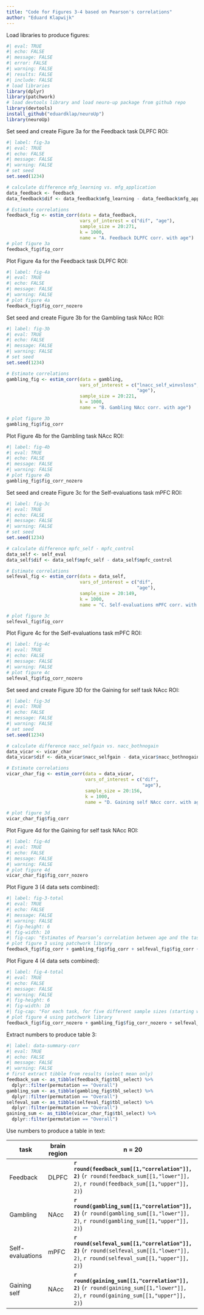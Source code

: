```yaml
---
title: "Code for Figures 3-4 based on Pearson's correlations"
author: "Eduard Klapwijk"
---
```

Load libraries to produce figures:
```r
#| eval: TRUE
#| echo: FALSE
#| message: FALSE
#| error: FALSE
#| warning: FALSE
#| results: FALSE
#| include: FALSE
# load libraries
library(dplyr)
library(patchwork)
# load devtools library and load neuro-up package from github repo
library(devtools)
install_github("eduardklap/neuroUp")
library(neuroUp)
```

Set seed and create Figure 3a for the Feedback task DLPFC ROI:
```r
#| label: fig-3a
#| eval: TRUE
#| echo: FALSE
#| message: FALSE
#| warning: FALSE
# set seed
set.seed(1234)

# calculate difference mfg_learning vs. mfg_application
data_feedback <- feedback
data_feedback$dif <- data_feedback$mfg_learning - data_feedback$mfg_application

# Estimate correlations
feedback_fig <- estim_corr(data = data_feedback,
                           vars_of_interest = c("dif", "age"),
                           sample_size = 20:271, 
                           k = 1000, 
                           name = "A. Feedback DLPFC corr. with age")
# plot figure 3a
feedback_fig$fig_corr
```

Plot Figure 4a for the Feedback task DLPFC ROI:
```r
#| label: fig-4a
#| eval: TRUE
#| echo: FALSE
#| message: FALSE
#| warning: FALSE
# plot figure 4a
feedback_fig$fig_corr_nozero
```

Set seed and create Figure 3b for the Gambling task NAcc ROI:
```r
#| label: fig-3b
#| eval: TRUE
#| echo: FALSE
#| message: FALSE
#| warning: FALSE
# set seed
set.seed(1234)

# Estimate correlations
gambling_fig <- estim_corr(data = gambling, 
                           vars_of_interest = c("lnacc_self_winvsloss", 
                                                "age"), 
                           sample_size = 20:221, 
                           k = 1000, 
                           name = "B. Gambling NAcc corr. with age")

# plot figure 3b
gambling_fig$fig_corr
```

Plot Figure 4b for the Gambling task NAcc ROI:
```r
#| label: fig-4b
#| eval: TRUE
#| echo: FALSE
#| message: FALSE
#| warning: FALSE
# plot figure 4b
gambling_fig$fig_corr_nozero
```

Set seed and create Figure 3c for the Self-evaluations task mPFC ROI:
```r
#| label: fig-3c
#| eval: TRUE
#| echo: FALSE
#| message: FALSE
#| warning: FALSE
# set seed
set.seed(1234)

# calculate difference mpfc_self - mpfc_control
data_self <- self_eval
data_self$dif <- data_self$mpfc_self - data_self$mpfc_control

# Estimate correlations
selfeval_fig <- estim_corr(data = data_self,
                           vars_of_interest = c("dif",
                                                "age"),
                           sample_size = 20:149, 
                           k = 1000, 
                           name = "C. Self-evaluations mPFC corr. with age")

# plot figure 3c
selfeval_fig$fig_corr
```

Plot Figure 4c for the Self-evaluations task mPFC ROI:
```r
#| label: fig-4c
#| eval: TRUE
#| echo: FALSE
#| message: FALSE
#| warning: FALSE
# plot figure 4c
selfeval_fig$fig_corr_nozero
```

Set seed and create Figure 3D for the Gaining for self task NAcc ROI:
```r
#| label: fig-3d
#| eval: TRUE
#| echo: FALSE
#| message: FALSE
#| warning: FALSE
# set seed
set.seed(1234)

# calculate difference nacc_selfgain vs. nacc_bothnogain
data_vicar <- vicar_char
data_vicar$dif <- data_vicar$nacc_selfgain - data_vicar$nacc_bothnogain

# Estimate correlations
vicar_char_fig <- estim_corr(data = data_vicar, 
                             vars_of_interest = c("dif", 
                                                  "age"),
                             sample_size = 20:156, 
                             k = 1000, 
                             name = "D. Gaining self NAcc corr. with age")

# plot figure 3d
vicar_char_fig$fig_corr
```

Plot Figure 4d for the Gaining for self task NAcc ROI:
```r
#| label: fig-4d
#| eval: TRUE
#| echo: FALSE
#| message: FALSE
#| warning: FALSE
# plot figure 4d
vicar_char_fig$fig_corr_nozero
```

Plot Figure 3 (4 data sets combined):
```r
#| label: fig-3-total
#| eval: TRUE
#| echo: FALSE
#| message: FALSE
#| warning: FALSE
#| fig-height: 6
#| fig-width: 10
#| fig-cap: "Estimates of Pearson’s correlation between age and the task effect for five different sample sizes (starting with $N=20$, then 1/5th parts of the total dataset). For each sample size 10 randomly chosen HDCI’s out of the 1000 HDCI’s computed are displayed (in green, permutation numbers used are displayed to the right of each subfigure). The average estimate with credible interval summarizing the 1000 HDCI’s for each sample size are plotted in orange. DLPFC = dorsolateral prefrontal cortex; mPFC = medial prefrontal cortex; NAcc = nucleus accumbens. Age is modeled as linearly increasing or decreasing."
# plot figure 3 using patchwork library
feedback_fig$fig_corr + gambling_fig$fig_corr + selfeval_fig$fig_corr + vicar_char_fig$fig_corr
```

Plot Figure 4 (4 data sets combined):
```r
#| label: fig-4-total
#| eval: TRUE
#| echo: FALSE
#| message: FALSE
#| warning: FALSE
#| fig-height: 6
#| fig-width: 10
#| fig-cap: "For each task, for five different sample sizes (starting with $N=20$, then 1/5th parts of the total dataset), the proportion of intervals not containing the value 0 is plotted in orange. Age is modeled as linearly increasing or decreasing."
# plot figure 4 using patchwork library
feedback_fig$fig_corr_nozero + gambling_fig$fig_corr_nozero + selfeval_fig$fig_corr_nozero + vicar_char_fig$fig_corr_nozero
```

Extract numbers to produce table 3:
```r
#| label: data-summary-corr
#| eval: TRUE
#| echo: FALSE
#| message: FALSE
#| warning: FALSE
# first extract tibble from results (select mean only)
feedback_sum <- as_tibble(feedback_fig$tbl_select) %>%
  dplyr::filter(permutation == "Overall")
gambling_sum <- as_tibble(gambling_fig$tbl_select) %>%
  dplyr::filter(permutation == "Overall")
selfeval_sum <- as_tibble(selfeval_fig$tbl_select) %>%
  dplyr::filter(permutation == "Overall")
gaining_sum <- as_tibble(vicar_char_fig$tbl_select) %>%
  dplyr::filter(permutation == "Overall")
```

Use numbers to produce a table in text:

| task             | brain region | n = 20                                                                                                                    | n = 2/5                                                                                                                                                | n = 3/5                                                                                                                                                | n = 4/5                                                                                                                                                | N = total                                                                                                                                              |
|-----------|-----------|-----------|-----------|-----------|-----------|-----------|
| Feedback         | DLPFC        | **`r round(feedback_sum[[1,"correlation"]], 2)`** (`r round(feedback_sum[[1,"lower"]], 2)`, `r round(feedback_sum[[1,"upper"]], 2)`) | **`r round(feedback_sum[[2,"correlation"]], 2)`** (`r round(feedback_sum[[2,"lower"]], 2)`, `r round(feedback_sum[[2,"upper"]], 2)`), *n =* `r feedback_sum[[2,"N"]]` | **`r round(feedback_sum[[3,"correlation"]], 2)`** (`r round(feedback_sum[[3,"lower"]], 2)`, `r round(feedback_sum[[3,"upper"]], 2)`), *n =* `r feedback_sum[[3,"N"]]` | **`r round(feedback_sum[[4,"correlation"]], 2)`** (`r round(feedback_sum[[4,"lower"]], 2)`, `r round(feedback_sum[[4,"upper"]], 2)`), *n =* `r feedback_sum[[4,"N"]]` | **`r round(feedback_sum[[5,"correlation"]], 2)`** (`r round(feedback_sum[[5,"lower"]], 2)`, `r round(feedback_sum[[5,"upper"]], 2)`), *N* = `r feedback_sum[[5,"N"]]` |
| Gambling         | NAcc         | **`r round(gambling_sum[[1,"correlation"]], 2)`** (`r round(gambling_sum[[1,"lower"]], 2)`, `r round(gambling_sum[[1,"upper"]], 2)`) | **`r round(gambling_sum[[2,"correlation"]], 2)`** (`r round(gambling_sum[[2,"lower"]], 2)`, `r round(gambling_sum[[2,"upper"]], 2)`), *n =* `r gambling_sum[[2,"N"]]` | **`r round(gambling_sum[[3,"correlation"]], 2)`** (`r round(gambling_sum[[3,"lower"]], 2)`, `r round(gambling_sum[[3,"upper"]], 2)`), *n =* `r gambling_sum[[3,"N"]]` | **`r round(gambling_sum[[4,"correlation"]], 2)`** (`r round(gambling_sum[[4,"lower"]], 2)`, `r round(gambling_sum[[4,"upper"]], 2)`), *n =* `r gambling_sum[[4,"N"]]` | **`r round(gambling_sum[[5,"correlation"]], 2)`** (`r round(gambling_sum[[5,"lower"]], 2)`, `r round(gambling_sum[[5,"upper"]], 2)`), *N =* `r gambling_sum[[5,"N"]]` |
| Self-evaluations | mPFC         | **`r round(selfeval_sum[[1,"correlation"]], 2)`** (`r round(selfeval_sum[[1,"lower"]], 2)`, `r round(selfeval_sum[[1,"upper"]], 2)`) | **`r round(selfeval_sum[[2,"correlation"]], 2)`** (`r round(selfeval_sum[[2,"lower"]], 2)`, `r round(selfeval_sum[[2,"upper"]], 2)`), *n =* `r selfeval_sum[[2,"N"]]` | **`r round(selfeval_sum[[3,"correlation"]], 2)`** (`r round(selfeval_sum[[3,"lower"]], 2)`, `r round(selfeval_sum[[3,"upper"]], 2)`), *n =* `r selfeval_sum[[3,"N"]]` | **`r round(selfeval_sum[[4,"correlation"]], 2)`** (`r round(selfeval_sum[[4,"lower"]], 2)`, `r round(selfeval_sum[[4,"upper"]], 2)`), *n =* `r selfeval_sum[[4,"N"]]` | **`r round(selfeval_sum[[5,"correlation"]], 2)`** (`r round(selfeval_sum[[5,"lower"]], 2)`, `r round(selfeval_sum[[5,"upper"]], 2)`), *N* = `r selfeval_sum[[5,"N"]]` |
| Gaining self     | NAcc         | **`r round(gaining_sum[[1,"correlation"]], 2)`** (`r round(gaining_sum[[1,"lower"]], 2)`, `r round(gaining_sum[[1,"upper"]], 2)`)    | **`r round(gaining_sum[[2,"correlation"]], 2)`** (`r round(gaining_sum[[2,"lower"]], 2)`, `r round(gaining_sum[[2,"upper"]], 2)`), *n =* `r gaining_sum[[2,"N"]]`     | **`r round(gaining_sum[[3,"correlation"]], 2)`** (`r round(gaining_sum[[3,"lower"]], 2)`, `r round(gaining_sum[[3,"upper"]], 2)`), *n =* `r gaining_sum[[3,"N"]]`     | **`r round(gaining_sum[[4,"correlation"]], 2)`** (`r round(gaining_sum[[4,"lower"]], 2)`, `r round(gaining_sum[[4,"upper"]], 2)`), *n =* `r gaining_sum[[4,"N"]]`     | **`r round(gaining_sum[[5,"correlation"]], 2)`** (`r round(gaining_sum[[5,"lower"]], 2)`, `r round(gaining_sum[[5,"upper"]], 2)`), *N* = `r gaining_sum[[5,"N"]]`      |

